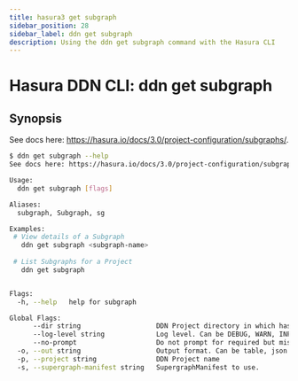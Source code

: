 ```yaml
---
title: hasura3 get subgraph
sidebar_position: 28
sidebar_label: ddn get subgraph
description: Using the ddn get subgraph command with the Hasura CLI
---
```


# Hasura DDN CLI: ddn get subgraph 

## Synopsis
See docs here: https://hasura.io/docs/3.0/project-configuration/subgraphs/.

```bash
$ ddn get subgraph --help
See docs here: https://hasura.io/docs/3.0/project-configuration/subgraphs/

Usage:
  ddn get subgraph [flags]

Aliases:
  subgraph, Subgraph, sg

Examples:
 # View details of a Subgraph
   ddn get subgraph <subgraph-name>
   
 # List Subgraphs for a Project
   ddn get subgraph


Flags:
  -h, --help   help for subgraph

Global Flags:
      --dir string                   DDN Project directory in which hasura.yaml is present (default ".")
      --log-level string             Log level. Can be DEBUG, WARN, INFO, ERROR, or FATAL. (default "INFO")
      --no-prompt                    Do not prompt for required but missing flags
  -o, --out string                   Output format. Can be table, json or yaml. (default "table")
  -p, --project string               DDN Project name
  -s, --supergraph-manifest string   SupergraphManifest to use.
```

